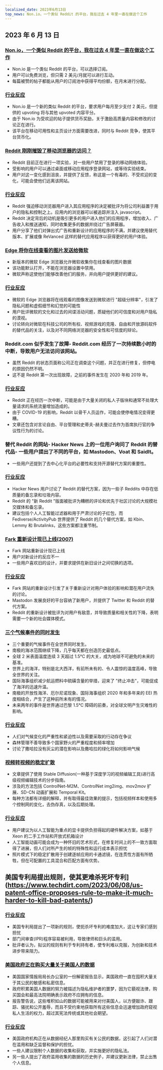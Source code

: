 ```yaml
---
localized_date: 2023年6月13日
top_news: Non.io，一个类似 Reddit 的平台，我在过去 4 年里一直在做这个工作
---
```


## 2023 年 6 月 13 日

### [Non.io，一个类似 Reddit 的平台，我在过去 4 年里一直在做这个工作](https://non.io)

- Non.io 是一个类似 Reddit 的平台，可以选择订阅。
- 用户可以免费浏览，但只需 2 美元/月就可以进行互动。
- 每篇被赞的帖子都能从用户的订阅池中获得平均份额，在月末进行分配。

### [行业反应](http://news.ycombinator.com/item?id=36296695)

- Non.io 是一个新的类似 Reddit 的平台，要求用户每月至少支付 2 美元，但提供的 upvoting 将与其他 upvoted 内容平分。
- 由于 Non.io 为受欢迎的帖子提供货币奖励，关于激励高质量内容和修改的讨论正在进行。
- 该平台在移动可用性和主页设计方面需要改进，同时与 Reddit 竞争，使其平台货币化。

### [Reddit 刚刚摧毁了移动浏览器的访问？](https://reddit.com/r/help/comments/135tly1/helpdid_reddit_just_destroy_mobile_browser_access/)

- Reddit 目前正在进行一项实验，对一些用户禁用了登录的移动网络体验。
- 受影响的用户可以通过桌面或移动应用程序登录网站，或等待实验结束。
- 用户对这一变化感到沮丧，并提供了反馈，称这是一个有毒的、不受欢迎的变化，可能会使他们远离该网站。

### [行业反应](http://news.ycombinator.com/item?id=36287411)

- Reddit 强迫移动浏览器用户进入其应用程序的决定被批评为将公司利益置于用户的隐私和控制之上。应用内的浏览器可以被追踪并注入 javascript。
- Reddit 决定背后的动机是吸引更多的用户进入他们的应用程序，增加收入、广告收入和推送通知，同时收集更多的数据并绕过广告屏蔽器。
- 用户分享了他们对弹出式广告和重新设计的应用程序的不满，并建议使用替代版本、扩展或像 ReVanced 这样的替代应用程序以获得更好的用户体验。

### [Edge 将你在线查看的图片发送给微软](https://www.neowin.net/news/edge-sends-images-you-view-online-to-microsoft-here-is-how-to-disable-that/)

- 新版本的微软 Edge 浏览器允许微软收集你在线查看的图片数据
- 该功能默认打开，不能在浏览器设置中禁用。
- 微软声称这使他们能够改善他们的服务，并向用户提供更好的建议。

### [行业反应](http://news.ycombinator.com/item?id=36295364)

- 微软的 Edge 浏览器将在线观看的图像发送到微软进行 "超级分辨率"，引发了隐私问题和虚假细节和幻觉的可能性
- 用户批评微软的文化和过去的间谍活动问题，质疑他们的可信度和对用户隐私的漠视。
- 讨论转向对微软在科技公司的所有权、视频游戏的克隆、自由和开放源码软件的替代品的关注，以及对不同网络浏览器的安全性和可信度的辩论。

### Reddit.com 似乎发生了故障- Reddit.com 经历了一次持续数小时的中断，导致用户无法访问该网站。

- 虽然 Reddit 的状态页面称公司正在调查这个问题，并正在进行修复，但停电的原因仍然不明。
- 这不是 Reddit 第一次出现故障，之前的事件发生在 2020 年和 2019 年。

### [行业反应](http://news.ycombinator.com/item?id=36294244)

- Reddit 正在经历一次中断，可能是由于大量关闭的私人子版块和通常不处理大量请求的系统流量增加造成的。
- 由于 COVID-19 的影响，Reddit 以骨干人员运作，可能会使停电情况变得更糟。
- 文章还包含对言论自由、平台管理和史蒂夫-赫夫曼过去作为首席执行官的争议性行为的讨论。

### 替代 Reddit 的网站- Hacker News 上的一位用户询问了 Reddit 的替代品- 一些用户提出了不同的平台，如 Mastodon、Voat 和 SaidIt。

- 一些用户还提到了去中心化平台的必要性和支持开源替代方案的重要性。

### [行业反应](http://news.ycombinator.com/item?id=36293789)

- Hacker News 用户讨论了 Reddit 的替代方案，因为一些子 Reddits 中存在低质量的备忘录和垃圾内容。
- Reddit 的 "新 Reddit "版面被批评为糟糕的评论和优先于社区讨论的大规模社交媒体和备忘录。
- 建议包括个人人工智能过滤器和用于严肃讨论的子红包，而 Fediverse/ActivityPub 世界提供了 Reddit 的几个替代方案，如 Kbin、Lemmy 和 Brutalinks，这些方案都注重节制。

### [Fark 重新设计现已上线(2007)](https://www.fark.com/comments/2762299/Fark-site-redesign-is-now-live-Hope-nothing-breaks-were-all-out-drinking)

- Fark 网站重新设计现已上线
- 用户对新设计的反应不一
- 一些用户喜欢旧的设计，并要求提供在新旧设计之间切换的选项。

### [行业反应](http://news.ycombinator.com/item?id=36288886)

- Fark 网站的重新设计引发了关于重新设计对用户体验的影响和潜在用户流失的讨论。
- Mastodon 发展良好的平台容纳了新用户，并提供了 Twitter 和 Reddit 的替代方案。
- Reddit 的重新设计被批评为对用户有敌意，并导致质量和相关性的下降，表明需要一个新的社会媒体模式。

### [三个气候事件的同时发生](https://climatecasino.net/2023/06/wtf-is-happening-an-overview/)

- 三个重要的气候事件在全世界同时发生。
- 南极的海冰范围继续下降，几乎每天都在创造历史最低点。
- 全球 2 米表面温度连续 3 天超过 1.5℃ 的大关，成为地球不可避免的未来的基准。
- 世界上的海洋，特别是北大西洋，有前所未有的、令人震惊的温度高峰，导致全世界的关注。
- 国际海事组织减少航运燃料中硫磺含量的举措，迎来了 "终止冲击"，可能促成了海洋的迅速升温。
- 南极的开放性海洋、厄尔尼诺现象、国际海事组织 2020 年和多年来的 EEI 热度相结合，产生了这种前所未有的情况。
- 未来两年的事件是世界通过巴黎 1.5℃ 障碍的前奏，对全球文明产生灾难性的影响。

### [行业反应](http://news.ycombinator.com/item?id=36295136)

- 人们对气候变化的严重性和紧迫性以及需要采取的行动存在争议
- 森林管理不善导致多个国家野火的严重程度和频率增加
- 讨论了撒哈拉没有灰尘的潜在影响以及撒哈拉的绿化将如何影响气候

### [视频转视频的稳定扩散](https://stable-diffusion-art.com/video-to-video/)

- 文章提供了使用 Stable Diffusion(一种基于深度学习的视频编辑工具)进行高级视频编辑技术的分步指南。
- 涉及的方法包括 ControlNet-M2M、ControlNet img2img、mov2mov 扩展、SD-CN 动画扩展和 Temporal Kit。
- 每种方法都有详细的解释，并有取得最佳效果的提示，包括视频样本和使用多个控制网的变化，去伪存真，以及后期处理。

### [行业反应](http://news.ycombinator.com/item?id=36288294)

- 用户建议为以人工智能为重点的显卡提供负担得起的硬件解决方案，如基于 Xeon 的二手工作站和开放式机箱设计
- 人工智能动画可能会成为一种怀旧的艺术形式，在修复时间上的不一致方面取得了进展，但人们对所产生的帧的特殊性和运行成本表示担忧
- 照片模式下的稳定扩散用于创建逐帧应用的卡通滤镜，在连贯性方面有所牺牲，但在可配置的工具混合和匹配方面有优势。

## 美国专利局提出规则，使其更难杀死坏专利](https://www.techdirt.com/2023/06/08/us-patent-office-proposes-rule-to-make-it-much-harder-to-kill-bad-patents/)

### [行业反应](http://news.ycombinator.com/item?id=36300958)

- 美国专利局提出了一项新的规则，使扼杀坏专利的难度加大，这让专家们感到担忧
- 部门间审查(IPR)程序容易被利用，导致律师和巨头的滥用。
- 批评者认为，拟议的规则有利于专利持有者，使专利难以克服，为创新和技术进步带来阻力。

### [美国政府正在购买大量关于美国人的数据](https://www.wired.com/story/odni-commercially-available-information-report/)

- 美国国家情报局局长办公室的一份解密报告显示，美国政府一直在囤积大量关于其公民的敏感和私密信息。
- 政府积累美国人数据的努力被描述为隐私维护者的噩梦，因为它藐视法律，购买国会和最高法院明确表示政府不应拥有的信息。
- 报告警告说，这些堆积如山的数据可能被用来对付美国人，以方便敲诈、跟踪、骚扰和公开羞辱，而且不受约束地获取所有这些信息会迅速增加政府窥视私人生活的权力，超过其宪法传统或其他社会期望。

### [行业反应](http://news.ycombinator.com/item?id=36300410)

- 美国政府机构正在从数据经纪人那里购买有关公民的数据，这引起了人们对潜在滥用和缺乏监督和保护的担忧。
- 一些人建议限制个人数据的收集和获取，并实施更好的隐私法。
- 另一些人提出了政府滥用收集的数据的历史例子，并建议更新法律，禁止出售个人信息。
